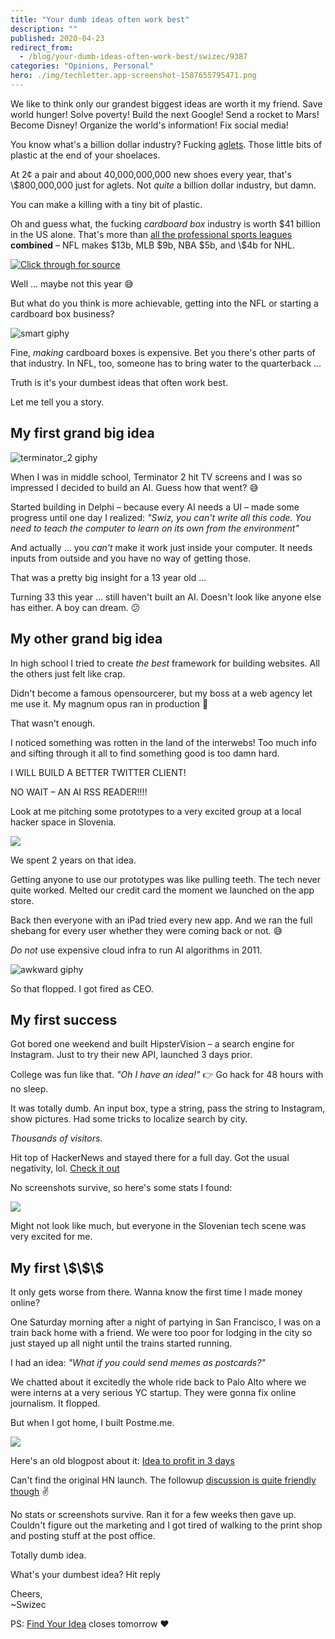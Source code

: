 ```yaml
---
title: "Your dumb ideas often work best"
description: ""
published: 2020-04-23
redirect_from:
  - /blog/your-dumb-ideas-often-work-best/swizec/9387
categories: "Opinions, Personal"
hero: ./img/techletter.app-screenshot-1587655795471.png
---
```


We like to think only our grandest biggest ideas are worth it my friend. Save world hunger! Solve poverty! Build the next Google! Send a rocket to Mars! Become Disney! Organize the world's information! Fix social media!

You know what's a billion dollar industry? Fucking [aglets](https://en.wikipedia.org/wiki/Aglet). Those little bits of plastic at the end of your shoelaces.

At 2¢ a pair and about 40,000,000,000 new shoes every year, that's \\\$800,000,000 just for aglets. Not _quite_ a billion dollar industry, but damn.

You can make a killing with a tiny bit of plastic.

Oh and guess what, the fucking _cardboard box_ industry is worth $41 billion in the US alone. That's more than [all the professional sports leagues](https://en.wikipedia.org/wiki/Major_professional_sports_leagues_in_the_United_States_and_Canada) **combined** – NFL makes $13b, MLB $9b, NBA $5b, and \\\$4b for NHL.

[![Click through for source](./img/techletter.app-screenshot-1587655795471.png)](https://twitter.com/Swizec/status/1253329169317941248)

Well ... maybe not this year 😅

But what do you think is more achievable, getting into the NFL or starting a cardboard box business?

![smart giphy](./img/media-d3mlE7uhX8KFgEmY-giphy.gif)

Fine, _making_ cardboard boxes is expensive. Bet you there's other parts of that industry. In NFL, too, someone has to bring water to the quarterback ...

Truth is it's your dumbest ideas that often work best.

Let me tell you a story.

## My first grand big idea

![terminator_2 giphy](./img/media-ZgQ9qJDUHHsvPICQuX-giphy.gif)

When I was in middle school, Terminator 2 hit TV screens and I was so impressed I decided to build an AI. Guess how that went? 😅

Started building in Delphi – because every AI needs a UI – made some progress until one day I realized: _"Swiz, you can't write all this code. You need to teach the computer to learn on its own from the environment"_

And actually ... you _can't_ make it work just inside your computer. It needs inputs from outside and you have no way of getting those.

That was a pretty big insight for a 13 year old ...

Turning 33 this year ... still haven't built an AI. Doesn't look like anyone else has either. A boy can dream. 😕

## My other grand big idea

In high school I tried to create _the best_ framework for building websites. All the others just felt like crap.

Didn't become a famous opensourcerer, but my boss at a web agency let me use it. My magnum opus ran in production 🤘

That wasn't enough.

I noticed something was rotten in the land of the interwebs! Too much info and sifting through it all to find something good is too damn hard.

I WILL BUILD A BETTER TWITTER CLIENT!

NO WAIT – AN AI RSS READER!!!!

Look at me pitching some prototypes to a very excited group at a local hacker space in Slovenia.

![](./img/ksI4iNQ.png)

We spent 2 years on that idea.

Getting anyone to use our prototypes was like pulling teeth. The tech never quite worked. Melted our credit card the moment we launched on the app store.

Back then everyone with an iPad tried every new app. And we ran the full shebang for every user whether they were coming back or not. 😅

_Do not_ use expensive cloud infra to run AI algorithms in 2011.

![awkward giphy](./img/media-unFLKoAV3TkXe-giphy.gif)

So that flopped. I got fired as CEO.

## My first success

Got bored one weekend and built HipsterVision – a search engine for Instagram. Just to try their new API, launched 3 days prior.

College was fun like that. _"Oh I have an idea!"_ 👉 Go hack for 48 hours with no sleep.

It was totally dumb. An input box, type a string, pass the string to Instagram, show pictures. Had some tricks to localize search by city.

_Thousands of visitors._

Hit top of HackerNews and stayed there for a full day. Got the usual negativity, lol. [Check it out](https://news.ycombinator.com/item?id=2279619)

No screenshots survive, so here's some stats I found:

![](./img/4CoTJ1V.png)

Might not look like much, but everyone in the Slovenian tech scene was very excited for me.

## My first \\\$\\\$\\$

It only gets worse from there. Wanna know the first time I made money online?

One Saturday morning after a night of partying in San Francisco, I was on a train back home with a friend. We were too poor for lodging in the city so just stayed up all night until the trains started running.

I had an idea: _"What if you could send memes as postcards?"_

We chatted about it excitedly the whole ride back to Palo Alto where we were interns at a very serious YC startup. They were gonna fix online journalism. It flopped.

But when I got home, I built Postme.me.

![](https://d3nulzlctd9uky.cloudfront.net/blog/wp-content/uploads/2011/10/57cab9bec4c74bf2b3c7ded9f6675d02_78.jpg?x24020)

Here's an old blogpost about it: [Idea to profit in 3 days](https://swizec.com/blog/postme-me-idea-to-sales-in-3-days/swizec/2690)

Can't find the original HN launch. The followup [discussion is quite friendly though](https://news.ycombinator.com/item?id=3135469) ✌️

No stats or screenshots survive. Ran it for a few weeks then gave up. Couldn't figure out the marketing and I got tired of walking to the print shop and posting stuff at the post office.

Totally dumb idea.

What's your dumbest idea? Hit reply

Cheers,  
~Swizec

PS: [Find Your Idea](https://gum.co/fKfYf) closes tomorrow ❤️
